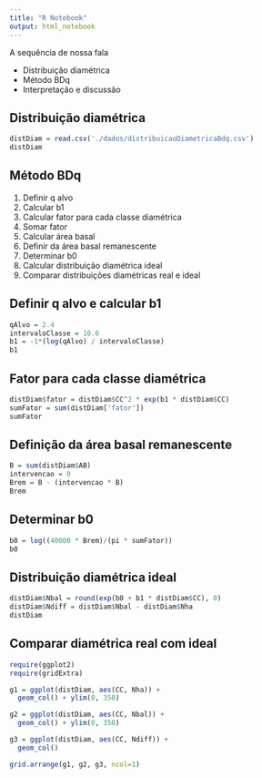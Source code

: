 ```yaml
---
title: "R Notebook"
output: html_notebook
---
```


A sequência de nossa fala

- Distribuição diamétrica
- Método BDq
- Interpretação e discussão


## Distribuição diamétrica

```r
distDiam = read.csv('./dados/distribuicaoDiametricaBdq.csv')
distDiam
```


## Método BDq

1. Definir q alvo
2. Calcular b1
3. Calcular fator para cada classe diamétrica
4. Somar fator
5. Calcular área basal
6. Definir da área basal remanescente
7. Determinar b0
8. Calcular distribuição diamétrica ideal
9. Comparar distribuições diamétricas real e ideal


## Definir q alvo e calcular b1

```r
qAlvo = 2.4
intervaloClasse = 10.0
b1 = -1*(log(qAlvo) / intervaloClasse)
b1
```


## Fator para cada classe diamétrica

```r
distDiam$fator = distDiam$CC^2 * exp(b1 * distDiam$CC)
sumFator = sum(distDiam['fator'])
sumFator
```


## Definição da área basal remanescente

```r
B = sum(distDiam$AB)
intervencao = 0
Brem = B - (intervencao * B)
Brem
```


## Determinar b0

```r
b0 = log((40000 * Brem)/(pi * sumFator))
b0
```


## Distribuição diamétrica ideal

```r
distDiam$Nbal = round(exp(b0 + b1 * distDiam$CC), 0)
distDiam$Ndiff = distDiam$Nbal - distDiam$Nha
distDiam
```

## Comparar diamétrica real com ideal

```r
require(ggplot2)
require(gridExtra)

g1 = ggplot(distDiam, aes(CC, Nha)) +
  geom_col() + ylim(0, 350)

g2 = ggplot(distDiam, aes(CC, Nbal)) +
  geom_col() + ylim(0, 350)

g3 = ggplot(distDiam, aes(CC, Ndiff)) +
  geom_col()

grid.arrange(g1, g2, g3, ncol=1)

```
